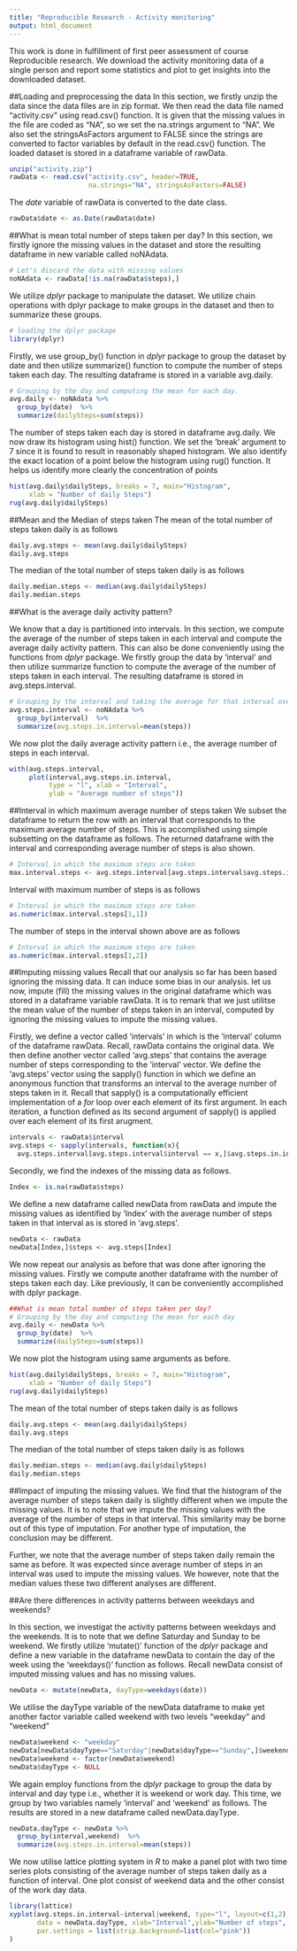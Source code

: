 ```yaml
---
title: "Reproducible Research - Activity monitoring"
output: html_document
---
```


This work is done in fulfillment of first peer assessment of course Reproducible research. We download the activity monitoring data of a single person and report some statistics and plot to get insights into the downloaded dataset. 

##Loading and preprocessing the data
In this section, we firstly unzip the data since the data files are in zip format. We then read the data file named "activity.csv" using read.csv() function. It is given that the missing values in the file are coded as "NA", so we set the na.strings argument to "NA". We also set the stringsAsFactors argument to FALSE since the strings are converted to factor variables by default in the read.csv() function. The loaded dataset is stored in a dataframe variable of rawData. 
```r
unzip("activity.zip") 
rawData <- read.csv("activity.csv", header=TRUE, 
                    na.strings="NA", stringsAsFactors=FALSE)
```

The *date* variable of rawData is converted to the date class. 
```r
rawData$date <- as.Date(rawData$date)
```

##What is mean total number of steps taken per day?
In this section, we firstly ignore the missing values in the dataset and store the resulting dataframe in new variable called noNAdata. 

```r
# Let's discard the data with missing values
noNAdata <- rawData[!is.na(rawData$steps),]
```

We utilize *dplyr* package to manipulate the dataset. We utilize chain operations with dplyr package to make groups in the dataset and then to summarize these groups. 
```r
# loading the dplyr package
library(dplyr)
```
Firstly, we use group_by() function in *dplyr* package to group the dataset by date and then utilize summarize() function to compute the number of steps taken each day. The resulting dataframe is stored in a variable avg.daily. 
```r
# Grouping by the day and computing the mean for each day.
avg.daily <- noNAdata %>%
  group_by(date)  %>%
  summarize(dailySteps=sum(steps))
```
The number of steps taken each day is stored in dataframe avg.daily. We now draw its histogram using hist() function. We set the 'break' argument to 7 since it is found to result in reasonably shaped histogram. We also identify the exact location of a point below the histogram using rug() function. It helps us identify more clearly the concentration of points

```r
hist(avg.daily$dailySteps, breaks = 7, main="Histogram",
     xlab = "Number of daily Steps")
rug(avg.daily$dailySteps)
```

##Mean and the Median of steps taken
The mean of the total number of steps taken daily is as follows


```r
daily.avg.steps <- mean(avg.daily$dailySteps)
daily.avg.steps
```
The median of the total number of steps taken daily is as follows


```r
daily.median.steps <- median(avg.daily$dailySteps)
daily.median.steps
```

##What is the average daily activity pattern?

We know that a day is partitioned into intervals. In this section, we compute the average of the number of steps taken in each interval and compute the average daily activity pattern. This can also be done conveniently using the functions from *dplyr* package. We firstly group the data by 'interval' and then utilize summarize function to compute the average of the number of steps taken in each interval. The resulting dataframe is stored in avg.steps.interval.


```r
# Grouping by the interval and taking the average for that interval over all the days.
avg.steps.interval <- noNAdata %>%
  group_by(interval)  %>%
  summarize(avg.steps.in.interval=mean(steps))
```


We now plot the daily average activity pattern i.e., the average number of steps in each interval. 

```r
with(avg.steps.interval,
     plot(interval,avg.steps.in.interval, 
          type = "l", xlab = "Interval", 
          ylab = "Average number of steps"))
```

##Interval in which maximum average number of steps taken
We subset the dataframe to return the row with an interval that corresponds to the maximum average number of steps. This is accomplished using simple subsetting on the dataframe as follows. The returned dataframe with the interval and corresponding average number of steps is also shown.

```r
# Interval in which the maximum steps are taken
max.interval.steps <- avg.steps.interval[avg.steps.interval$avg.steps.in.interval==max(avg.steps.interval$avg.steps.in.interval),]
```

Interval with maximum number of steps is as follows
```r
# Interval in which the maximum steps are taken
as.numeric(max.interval.steps[1,1])
```
The number of steps in the interval shown above are as follows
```r
# Interval in which the maximum steps are taken
as.numeric(max.interval.steps[1,2])
```



##Imputing missing values
Recall that our analysis so far has been based ignoring the missing data. It can induce some bias in our analysis. let us now, impute (fill) the missing values in the original dataframe which was stored in a dataframe variable rawData. It is to remark that we just utilitse the mean value of the number of steps taken in an interval, computed by ignoring the missing values to impute the missing values. 


Firstly, we define a vector called 'intervals' in which is the 'interval' column of the dataframe rawData. Recall, rawData contains the original data. We then define another vector called 'avg.steps' that contains the average number of steps corresponding to the 'interval' vector. We define the 'avg.steps' vector using the sapply() function in which we define an anonymous function that transforms an interval to the average number of steps taken in it. Recall that sapply() is a computationally efficient implementation of a *for* loop over each element of its first argument. In each iteration, a function defined as its second argument of sapply() is applied over each element of its first arugment. 

```r
intervals <- rawData$interval
avg.steps <- sapply(intervals, function(x){
  avg.steps.interval[avg.steps.interval$interval == x,]$avg.steps.in.interval})
```

Secondly, we find the indexes of the missing data as follows. 

```r
Index <- is.na(rawData$steps)
```


We define a new dataframe called newData from rawData and impute the missing values as identified by 'Index' with the average number of steps taken in that interval as is stored in 'avg.steps'.

```r
newData <- rawData
newData[Index,]$steps <- avg.steps[Index]
```


We now repeat our analysis as before that was done after ignoring the missing values. Firstly we compute another dataframe with the number of steps taken each day. Like previously, it can be conveniently accomplished with dplyr package. 

```r
##What is mean total number of steps taken per day?
# Grouping by the day and computing the mean for each day
avg.daily <- newData %>%
  group_by(date)  %>%
  summarize(dailySteps=sum(steps))
```

We now plot the histogram using same arguments as before. 

```r
hist(avg.daily$dailySteps, breaks = 7, main="Histogram",
     xlab = "Number of daily Steps")
rug(avg.daily$dailySteps)
```


The mean of the total number of steps taken daily is as follows


```r
daily.avg.steps <- mean(avg.daily$dailySteps)
daily.avg.steps
```

The median of the total number of steps taken daily is as follows


```r
daily.median.steps <- median(avg.daily$dailySteps)
daily.median.steps
```

##Impact of imputing the missing values.
We find that the histogram of the average number of steps taken daily is slightly different when we impute the missing values. It is to note that we impute the missing values with the average of the number of steps in that interval. This similarity may be borne out of this type of imputation. For another type of imputation, the conclusion may be different. 

Further, we note that the average number of steps taken daily remain the same as before. It was expected since average number of steps in an interval was used to impute the missing values. We however, note that the median values these two different analyses are different. 

##Are there differences in activity patterns between weekdays and weekends?

In this section, we investigat the activity patterns between weekdays and the weekends. It is to note that we define Saturday and Sunday to be weekend. We firstly utilize 'mutate()' function of the *dplyr* package and define a new variable in the dataframe newData to contain the day of the week using the 'weekdays()' function as follows. Recall newData consist of imputed missing values and has no missing values. 

```r
newData <- mutate(newData, dayType=weekdays(date))
```

We utilise the dayType variable of the newData dataframe to make yet another factor variable called weekend with two levels "weekday" and "weekend"

```r

newData$weekend <- "weekday"
newData[newData$dayType=="Saturday"|newData$dayType=="Sunday",]$weekend <- "weekend"
newData$weekend <- factor(newData$weekend)
newData$dayType <- NULL
```

We again employ functions from the *dplyr* package to group the data by interval and day type i.e., whether it is weekend or work day. This time, we group by two variables namely 'interval' and 'weekend' as follows. The results are stored in a new dataframe called newData.dayType.   

```r
newData.dayType <- newData %>%
  group_by(interval,weekend)  %>%
  summarize(avg.steps.in.interval=mean(steps))

```

We now utilise lattice plotting system in *R* to make a panel plot with two time series plots consisting of the average number of steps taken daily as a function of interval. One plot consist of weekend data and the other consist of the work day data. 

```r
library(lattice)
xyplot(avg.steps.in.interval~interval|weekend, type="l", layout=c(1,2), 
       data = newData.dayType, xlab="Interval",ylab="Number of steps",
       par.settings = list(strip.background=list(col="pink")) 
)

```
